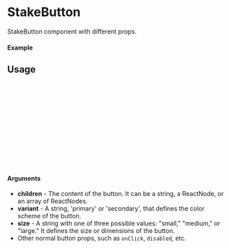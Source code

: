 
<Meta of={StakeButtonStory} title="Example/StakeButton" />

# StakeButton

StakeButton component with different props.

#### Example

<Canvas of={StakeButtonStory.Primary} />

## Usage

```ts
import { StakeButton } from "@storyprotocol/storykit";

const Example = () => {
  return (
      <StakeButton
        size="small"
        variant="primary"
        onClick={()=> console.log("Clicked")}
      >hello</StakeButton>
  );
};

export default Example;
```

#### Arguments

- **children** - The content of the button. It can be a string, a ReactNode, or an array of ReactNodes.
- **variant** - A string, 'primary' or 'secondary', that defines the color scheme of the button.
- **size** - A string with one of three possible values: "small," "medium," or "large." It defines the size or dimensions of the button.
- Other normal button props, such as `onClick`, `disabled`, etc.
